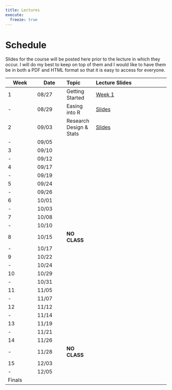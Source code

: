 ```yaml
---
title: Lectures
execute:
  freeze: true
---
```


# Schedule

Slides for the course will be posted here prior to the lecture in which they occur. I will do my best to keep on top of them and I would like to have them be in both a PDF and HTML format so that it is easy to access for everyone.

| Week   | Date  | Topic                   | Lecture Slides                                                                  |
|-------------|-------------|:------------|:--------------------------------|
| 1      | 08/27 | Getting Started         | [Week 1](docs/lecture/GradStats_Week1_Orientation.pdf){target="_blank"}         |
| \-     | 08/29 | Easing into R           | [Slides](docs/lecture/GradStats_Week1_GettingStarted.pdf){target="_blank"}      |
| 2      | 09/03 | Research Design & Stats | [Slides](docs/lecture/GradStats_Week2_ResearchDesign-Data.pdf){target="_blank"} |
| \-     | 09/05 |                         |                                                                                 |
| 3      | 09/10 |                         |                                                                                 |
| \-     | 09/12 |                         |                                                                                 |
| 4      | 09/17 |                         |                                                                                 |
| \-     | 09/19 |                         |                                                                                 |
| 5      | 09/24 |                         |                                                                                 |
| \-     | 09/26 |                         |                                                                                 |
| 6      | 10/01 |                         |                                                                                 |
| \-     | 10/03 |                         |                                                                                 |
| 7      | 10/08 |                         |                                                                                 |
| \-     | 10/10 |                         |                                                                                 |
| 8      | 10/15 | **NO CLASS**            |                                                                                 |
| \-     | 10/17 |                         |                                                                                 |
| 9      | 10/22 |                         |                                                                                 |
| \-     | 10/24 |                         |                                                                                 |
| 10     | 10/29 |                         |                                                                                 |
| \-     | 10/31 |                         |                                                                                 |
| 11     | 11/05 |                         |                                                                                 |
| \-     | 11/07 |                         |                                                                                 |
| 12     | 11/12 |                         |                                                                                 |
| \-     | 11/14 |                         |                                                                                 |
| 13     | 11/19 |                         |                                                                                 |
| \-     | 11/21 |                         |                                                                                 |
| 14     | 11/26 |                         |                                                                                 |
| \-     | 11/28 | **NO CLASS**            |                                                                                 |
| 15     | 12/03 |                         |                                                                                 |
| \-     | 12/05 |                         |                                                                                 |
| Finals |       |                         |                                                                                 |
